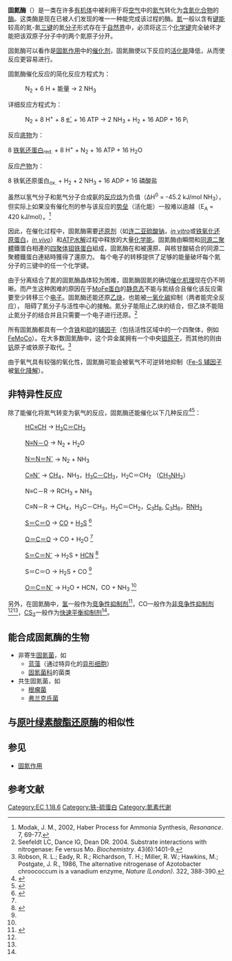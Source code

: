 {{NoteTA|G1=Lifesciences}}
{{Protbox
   |Name=固氮酶
   |Photo=|thumb|100px
   |Caption= 
   |width= 
   |AltSymbols= 
   |HGNCid= 
   |Symbol=nif, anf, vnf
   |Chromosome= 
   |Arm= 
   |Band= 
   |LocusSupplementaryData=
  |Gene= 
  |Gene_type=
  |Protein_length= 
  |Molecular_weight=
  |Structure= 
  |Type= 
  |Functions= 
  |Domains= 
  |Motifs= 
  |Alternative_products=
  |Catalytic_activity=
  |Cofactors=
  |Enzyme_regulation=
  |Km=
  |Vmax=
  |Biophysicochemical_properties=
  |Diseases=
  |Pharmaceuticals=
  |Biotechnology=
  |Taxa=细菌、古菌 
  |Cells=
  |Location=
  |Mods=
  |Names=
  |Pathways=
  |Interactions=
  |Actions=
  |Agonists=
  |Antagonists=
  |Accession_numbers=
   |OMIM=  
   |EntrezGene= 
   |RefSeq= 
   |UniProt=  
  |PDB =1n2c
   |ECnumber=1.18.6.1  
  |Codes= 
  |Review= 
  |Pages=
}}

'''固氮酶'''（{{lang-en|Nitrogenase}}）是一类在许多[[有机体|有机体]]中被利用于将[[空气|空气]]中的[[氮气|氮气]]转化为[[含氮化合物|含氮化合物]]的[[酶|酶]]。这类酶是现在已被人们发现的唯一一种能完成该过程的酶。[[氮|氮]]一般以含有[[键能|键能]]较高的氮-氮[[三键|三键]]的氮[[分子|分子]]形式存在于[[自然界|自然界]]中，必须将这三个[[化学键|化学键]]完全破坏才能把该双原子分子中的两个氮原子分开。

固氮酶可以看作是[[固氮作用|固氮作用]]中的[[催化剂|催化剂]]，固氮酶使以下反应的[[活化能|活化能]]降低，从而使反应更容易进行。

固氮酶催化反应的简化反应方程式为：

:N<sub>2</sub> + 6 H + 能量 → 2 NH<sub>3</sub>

详细反应方程式为：

: N<sub>2</sub> + 8 H<sup>+</sup> + 8 [[电子|e<sup>-</sup>]] + 16 ATP → 2 NH<sub>3</sub> + H<sub>2</sub> + 16 ADP + 16 P<sub>i</sub>

反应[[底物|底物]]为：

8 [[铁氧还蛋白|铁氧还蛋白]]<sub>red.</sub> + 8 H<sup>+</sup> + N<sub>2</sub> + 16 ATP + 16 H<sub>2</sub>O

反应[[产物_(化学)|产物]]为：

8 铁氧还原蛋白<sub>ox.</sub> + H<sub>2</sub> + 2 NH<sub>3</sub> + 16 ADP + 16 磷酸盐


虽然以氢气分子和氮气分子合成氨的[[反应焓|反应焓]]为负值（ΔH<sup>0</sup> = -45.2 kJ/mol NH<sub>3</sub>），但实际上如果没有催化剂的参与该反应的[[势垒|势垒]]（活化能）一般难以逾越（E<sub>A</sub> = 420 kJ/mol）。<ref>Modak, J. M., 2002, Haber Process for Ammonia Synthesis, ''Resonance''. 7, 69-77.</ref>

因此，在催化过程中，固氮酶需要[[还原剂|还原剂]]（如[[连二亚硫酸钠|连二亚硫酸钠]]，''[[in_vitro|in vitro]]''或[[铁氧化还原蛋白|铁氧化还原蛋白]]，''[[in_vivo|in vivo]]''）和[[三磷酸腺苷|ATP]][[水解|水解]]过程中释放的大量[[化学能|化学能]]。固氮酶由瞬間和[[二聚體|同源二聚體]]鐵蛋白相連的[[四聚体钼铁蛋白|四聚体钼铁蛋白]]組成，固氮酶在和被還原、與核甘酸結合的同源二聚體鐵蛋白連結時獲得了還原力。 每个电子的转移提供了足够的能量破坏每个氮分子的三键中的任一个化学键。

由于分离结合了氮的固氮酶晶体较为困难，固氮酶固氮的确切[[催化机理|催化机理]]现在仍不明晰。而产生这种困难的原因在于[[MoFe蛋白|MoFe蛋白]]的[[静息态|静息态]]不能与氮结合且催化该反应需要至少转移三个[[电子|电子]]。固氮酶还能还原[[乙炔|乙炔]]，也能被[[一氧化碳|一氧化碳]]抑制（两者能完全反应）， 阻碍了氮分子与活性中心的接触。氮分子能阻止乙炔的结合，但乙炔不能阻止氮分子的结合并且只需要一个电子进行还原。<ref>Seefeldt LC, Dance IG, Dean DR. 2004. Substrate interactions with nitrogenase: Fe versus Mo. ''Biochemistry''. 43(6):1401-9.</ref>

所有固氮酶都具有一个含[[铁|铁]]和[[硫|硫]]的[[辅因子|辅因子]]（包括活性区域中的一个四聚体，例如[[FeMoCo|FeMoCo]]）。在大多数固氮酶中，这个异金属拥有一个中央[[钼|钼]][[原子|原子]]，而其他的则由[[钒|钒]]原子或铁原子取代。<ref>Robson, R. L.; Eady, R. R.; Richardson, T. H.; Miller, R. W.; Hawkins, M.; Postgate, J. R., 1986, The alternative nitrogenase of Azotobacter chroococcum is a vanadium enzyme, ''Nature (London)''. 322, 388-390.</ref>

由于氧气具有较强的氧化性，固氮酶可能会被氧气不可逆转地抑制（[[Fe-S_辅因子|Fe-S 辅因子]]被[[氧化降解|氧化降解]]）。

==非特异性反应==
除了能催化将氮气转变为氨气的反应，固氮酶还能催化以下几种反应<ref name=Burris1>{{cite journal | author = Rivera-Ortiz, José M., and Burris, Robert H. | title = Interactions among substrates and inhibitors of nitrogenase | journal = J Bacteriol | volume = 123 | issue = 2 | pages = 537–545 | year = 1975 | url = http://jb.asm.org/cgi/content/abstract/123/2/537 | doi =  | pmid = 1150625 | pmc = 235759 | access-date = 2010-08-29 | archive-date = 2008-10-12 | archive-url = https://web.archive.org/web/20081012061050/http://jb.asm.org/cgi/content/abstract/123/2/537 | dead-url = no }}</ref><ref name=Schrauzer>{{cite journal | author = G. N. Schrauzer | title = Nonenzymatic Simulation of Nitrogenase Reactions and the Mechanism of Biological Nitrogen Fixation | journal = Angewandte Chemie International Edition in English | volume = 14 | issue = 8 | pages = 514–522 | year = 2003 | url = http://www3.interscience.wiley.com/journal/106580477/abstract | doi = 10.1002/anie.197505141 | pmid = 810048 | access-date = 2010-08-29 | archive-date = 2020-03-23 | archive-url = https://web.archive.org/web/20200323213135/http://www3.interscience.wiley.com/journal/106580477/abstract | dead-url = yes }}</ref>：

:[[乙炔|HC≡CH]] → [[乙烯|H<sub>2</sub>C＝CH<sub>2</sub>]]

:[[一氧化二氮|N≡N－O]] → N<sub>2</sub> + H<sub>2</sub>O

:[[叠氮化物|N＝N＝N<sup>-</sup>]] → N<sub>2</sub> + NH<sub>3</sub>

:[[氰化物|C≡N<sup>-</sup>]] → [[甲烷|CH<sub>4</sub>]]，NH<sub>3</sub>，[[乙烷|H<sub>3</sub>C－CH<sub>3</sub>]]，H<sub>2</sub>C＝CH<sub>2</sub> （[[甲胺|CH<sub>3</sub>NH<sub>2</sub>]]）

:N≡C－R → RCH<sub>3</sub> + NH<sub>3</sub>

:C≡N－R → CH<sub>4</sub>，H<sub>3</sub>C－CH<sub>3</sub>，H<sub>2</sub>C＝CH<sub>2</sub>，[[丙烷|C<sub>3</sub>H<sub>8</sub>]], [[丙烯|C<sub>3</sub>H<sub>6</sub>]]，[[胺类化合物|RNH<sub>2</sub>]]

:[[羰基硫|S＝C＝O]] → [[一氧化碳|CO]] + [[硫化氢|H<sub>2</sub>S]] <ref name=Seefeldt1>{{cite journal | author = Lance C. Seefeldt, Madeline E. Rasche, Scott A. Ensign | title = Carbonyl sulfide and carbon dioxide as new substrates, and carbon disulfide as a new inhibitor, of nitrogenase | journal = Biochemistry | volume = 34 | issue = 16 | pages = 5382–5389 | year = 1995 | url = http://pubs.acs.org/doi/abs/10.1021/bi00016a009 | doi = 10.1021/bi00016a009 | pmid = 7727396 | access-date = 2010-08-29 | archive-date = 2019-11-14 | archive-url = https://web.archive.org/web/20191114085541/https://pubs.acs.org/doi/abs/10.1021/bi00016a009 | dead-url = no }}</ref>

:[[二氧化碳|O＝C＝O]] → CO + H<sub>2</sub>O <ref name="Seefeldt1" />

:[[硫氰酸盐|S＝C＝N<sup>-</sup>]] → H<sub>2</sub>S + [[氢氰酸|HCN]] <ref name=Seefeldt2>{{cite journal | author = Madeline E. Rasche and Lance C. Seefeldt | title = Reduction of Thiocyanate, Cyanate, and Carbon Disulfide by Nitrogenase:  Kinetic Characterization and EPR Spectroscopic Analysis | journal = Biochemistry | volume = 36 | issue = 28 | pages = 8574–8585 | year = 1997 | url = http://pubs.acs.org/doi/abs/10.1021/bi970217e | doi = 10.1021/bi970217e | pmid = 9214303 | access-date = 2010-08-29 | archive-date = 2019-10-19 | archive-url = https://web.archive.org/web/20191019074635/https://pubs.acs.org/doi/abs/10.1021/bi970217e | dead-url = no }}</ref>

:S＝C＝O → H<sub>2</sub>S + CO <ref name="Seefeldt2" />

:[[氰酸盐|O＝C＝N<sup>-</sup>]] → H<sub>2</sub>O + HCN，CO + NH<sub>3</sub> <ref name="Seefeldt2" />

另外，在固氮酶中，[[氢|氢]]一般作为[[竞争性抑制剂|竞争性抑制剂]]<ref name=Burris2>{{cite journal | author = Joseph H. Guth, Robert H. Burris | title = Inhibition of nitrogenase-catalyzed ammonia formation by hydrogen | journal = Biochemistry | volume = 22 | issue = 22 | pages = 5111–5122 | year = 1983 | url = http://pubs.acs.org/doi/abs/10.1021/bi00291a010 | doi = 10.1021/bi00291a010 | pmid = 6360203 | access-date = 2010-08-29 | archive-date = 2019-12-04 | archive-url = https://web.archive.org/web/20191204185333/https://pubs.acs.org/doi/abs/10.1021/bi00291a010 | dead-url = no }}</ref>，CO一般作为[[非竞争性抑制剂|非竞争性抑制剂]]<ref name="Burris1" /><ref name="Schrauzer" />，[[二硫化碳|CS<sub>2</sub>]]一般作为[[酶抑制剂#可逆抑制剂|快速平衡抑制剂]]<ref name="Seefeldt1" />。

== 能合成固氮酶的生物 ==
* 非寄生[[固氮菌|固氮菌]]，如
** [[蓝藻|蓝藻]]（通过特异化的[[异形细胞|异形细胞]]）
** [[固氮菌科|固氮菌科]]的菌类
* 共生固氮菌，如
** [[根瘤菌|根瘤菌]]
** [[弗兰克氏菌|弗兰克氏菌]]

== 与[[原叶绿素酸酯还原酶|原叶绿素酸酯还原酶]]的相似性 ==

== 参见 ==
* [[固氮作用|固氮作用]]

== 参考文献 ==
{{reflist}}

{{其他氧化还原酶}}

[[Category:EC_1.18.6|Category:EC 1.18.6]]
[[Category:铁-硫蛋白|Category:铁-硫蛋白]]
[[Category:氮素代谢|Category:氮素代谢]]
